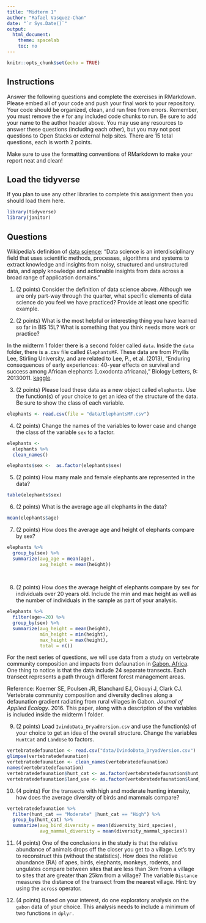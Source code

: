 ```yaml
---
title: "Midterm 1"
author: "Rafael Vasquez-Chan"
date: "`r Sys.Date()`"
output:
  html_document:
    theme: spacelab
    toc: no
---
```


```r
knitr::opts_chunk$set(echo = TRUE)
```

## Instructions
Answer the following questions and complete the exercises in RMarkdown. Please embed all of your code and push your final work to your repository. Your code should be organized, clean, and run free from errors. Remember, you must remove the `#` for any included code chunks to run. Be sure to add your name to the author header above. You may use any resources to answer these questions (including each other), but you may not post questions to Open Stacks or external help sites. There are 15 total questions, each is worth 2 points.  

Make sure to use the formatting conventions of RMarkdown to make your report neat and clean!  

## Load the tidyverse
If you plan to use any other libraries to complete this assignment then you should load them here.
```r
library(tidyverse)
library(janitor)
```

## Questions  

Wikipedia's definition of [data science](https://en.wikipedia.org/wiki/Data_science): "Data science is an interdisciplinary field that uses scientific methods, processes, algorithms and systems to extract knowledge and insights from noisy, structured and unstructured data, and apply knowledge and actionable insights from data across a broad range of application domains."  

1. (2 points) Consider the definition of data science above. Although we are only part-way through the quarter, what specific elements of data science do you feel we have practiced? Provide at least one specific example.  

2. (2 points) What is the most helpful or interesting thing you have learned so far in BIS 15L? What is something that you think needs more work or practice?  

In the midterm 1 folder there is a second folder called `data`. Inside the `data` folder, there is a .csv file called `ElephantsMF`. These data are from Phyllis Lee, Stirling University, and are related to Lee, P., et al. (2013), "Enduring consequences of early experiences: 40-year effects on survival and success among African elephants (Loxodonta africana)," Biology Letters, 9: 20130011. [kaggle](https://www.kaggle.com/mostafaelseidy/elephantsmf).  

3. (2 points) Please load these data as a new object called `elephants`. Use the function(s) of your choice to get an idea of the structure of the data. Be sure to show the class of each variable.

```r
elephants <- read.csv(file = "data/ElephantsMF.csv")
```

4. (2 points) Change the names of the variables to lower case and change the class of the variable `sex` to a factor.

```r
elephants <-  
  elephants %>%
  clean_names()

elephants$sex <-  as.factor(elephants$sex)

```

5. (2 points) How many male and female elephants are represented in the data?

```r
table(elephants$sex)
```

6. (2 points) What is the average age all elephants in the data?

```r
mean(elephants$age)
```

7. (2 points) How does the average age and height of elephants compare by sex?
```r
elephants %>% 
  group_by(sex) %>% 
  summarize(avg_age = mean(age),
            avg_height = mean(height))
  
  
```


8. (2 points) How does the average height of elephants compare by sex for individuals over 20 years old. Include the min and max height as well as the number of individuals in the sample as part of your analysis.  

```r
elephants %>% 
  filter(age>=20) %>% 
  group_by(sex) %>% 
  summarize(avg_height = mean(height),
            min_height = min(height),
            max_height = max(height), 
            total = n())
```

For the next series of questions, we will use data from a study on vertebrate community composition and impacts from defaunation in [Gabon, Africa](https://en.wikipedia.org/wiki/Gabon). One thing to notice is that the data include 24 separate transects. Each transect represents a path through different forest management areas.  

Reference: Koerner SE, Poulsen JR, Blanchard EJ, Okouyi J, Clark CJ. Vertebrate community composition and diversity declines along a defaunation gradient radiating from rural villages in Gabon. _Journal of Applied Ecology_. 2016. This paper, along with a description of the variables is included inside the midterm 1 folder.  

9. (2 points) Load `IvindoData_DryadVersion.csv` and use the function(s) of your choice to get an idea of the overall structure. Change the variables `HuntCat` and `LandUse` to factors.
```r
vertebratedefaunation <- read.csv("data/IvindoData_DryadVersion.csv")
glimpse(vertebratedefaunation)
vertebratedefaunation <- clean_names(vertebratedefaunation)
names(vertebratedefaunation)
vertebratedefaunation$hunt_cat <- as.factor(vertebratedefaunation$hunt_cat)
vertebratedefaunation$land_use <- as.factor(vertebratedefaunation$land_use)
```


10. (4 points) For the transects with high and moderate hunting intensity, how does the average diversity of birds and mammals compare?

```r
vertebratedefaunation %>% 
  filter(hunt_cat == "Moderate" |hunt_cat == "High") %>% 
  group_by(hunt_cat) %>% 
  summarize(avg_bird_diversity = mean(diversity_bird_species),
            avg_mammal_diversity = mean(diversity_mammal_species))
```

11. (4 points) One of the conclusions in the study is that the relative abundance of animals drops off the closer you get to a village. Let's try to reconstruct this (without the statistics). How does the relative abundance (RA) of apes, birds, elephants, monkeys, rodents, and ungulates compare between sites that are less than 3km from a village to sites that are greater than 25km from a village? The variable `Distance` measures the distance of the transect from the nearest village. Hint: try using the `across` operator.  


12. (4 points) Based on your interest, do one exploratory analysis on the `gabon` data of your choice. This analysis needs to include a minimum of two functions in `dplyr.`